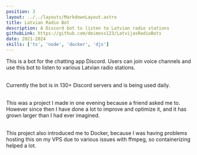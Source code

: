 ```yaml
---
position: 3
layout: ../../layouts/MarkdownLayout.astro
title: Latvian Radio Bot
description: A Discord bot to listen to Latvian radio stations
githubLink: https://github.com/deimoss123/LatvijasRadioBots
date: 2021-2024
skills: ['ts', 'node', 'docker', 'djs']
---
```



This is a bot for the chatting app Discord. Users can join voice channels and use this bot to listen to various Latvian radio stations.

<br />
Currently the bot is in 130+ Discord servers and is being used daily.

<br />
<CustomImage src={radioImg} alt="The play command" width={400} />
<br />

This was a project I made in one evening because a friend asked me to. However since then I have done a lot to improve and optimize it, and it has grown larger than I had ever imagined.

<br />
This project also introduced me to Docker, because I was having problems hosting
this on my VPS due to various issues with ffmpeg, so containerizing helped a lot.
